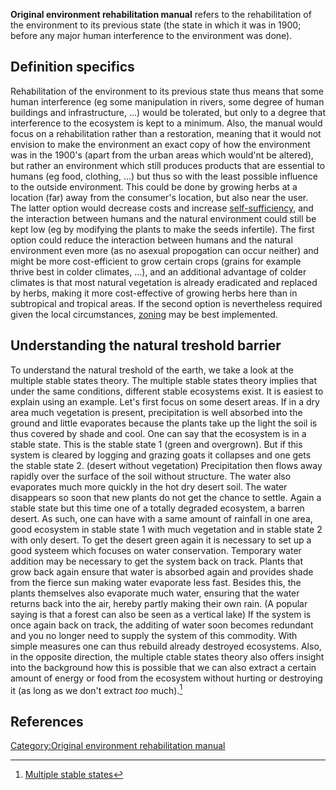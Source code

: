'''Original environment rehabilitation manual''' refers to the rehabilitation of the environment to its previous state (the state in which it was in 1900; before any major human interference to the environment was done). 

==Definition specifics==
Rehabilitation of the environment to its previous state thus means that some human interference (eg some manipulation in rivers, some degree of human buildings and infrastructure, ...) would be tolerated, but only to a degree that interference to the ecosystem is kept to a minimum. Also, the manual would focus on a rehabilitation rather than a restoration, meaning that it would not envision to make the environment an exact copy of how the environment was in the 1900's (apart from the urban areas which would'nt be altered), but rather an environment which still produces products that are essential to humans (eg food, clothing, ...) but thus so with the least possible influence to the outside environment. This could be done by growing herbs at a location (far) away from the consumer's location, but also near the user. The latter option would decrease costs and increase [[self-sufficiency]], and  the interaction between humans and the natural environment could still be kept low (eg by modifying the plants to make the seeds infertile). The first option could reduce the interaction between humans and the natural environment even more (as no asexual propogation can occur neither) and might be more cost-efficient to grow certain crops (grains for example thrive best in colder climates, ...), and an additional advantage of colder climates is that most natural vegetation is already eradicated and replaced by herbs, making it more cost-effective of growing herbs here than in subtropical and tropical areas. If the second option is nevertheless required given the local circumstances, [[zoning]] may be best implemented.

==Understanding the natural treshold barrier==
To understand the natural treshold of the earth, we take a look at the multiple stable states theory. The multiple stable states theory implies that under the same conditions, different
stable ecosystems exist. It is easiest to explain using an example. Let's first focus on some desert areas. If in a dry area much vegetation is present, precipitation is well absorbed into the ground and little evaporates because the plants take up the light the soil is thus covered by shade and cool. One can say that the ecosystem is in a stable state. This is the stable state 1 (green and
overgrown). But if this system is cleared by logging and grazing goats it collapses and one gets the stable state 2. (desert without vegetation) Precipitation then flows away rapidly over the surface of the soil without structure. The water also evaporates much more quickly in the hot dry desert soil. The water disappears so soon that new plants do not get the chance to settle. Again a stable state but this time one of a totally degraded ecosystem, a barren desert. As such, one can
have with a same amount of rainfall in one area, good ecosystem in stable state 1
with much vegetation and in stable state 2 with only desert. To get the desert green again it is necessary to set up a good systeem which focuses on water conservation. Temporary water addition may be necessary to get the system back on track. Plants that grow back again ensure that water
is absorbed again and provides shade from the fierce sun making water evaporate less fast. Besides this, the plants themselves also evaporate much water, ensuring that the water
returns back into the air, hereby partly making their own rain. (A popular saying is that a forest can also be seen as a vertical lake) If the system is once again back on track, the additing of water soon becomes redundant and you no longer need to supply the system of
this commodity. With simple measures one can thus rebuild already destroyed ecosystems. Also, in the opposite direction, the multiple ctable states theory also offers
insight into the background how this is possible that we can also extract a certain amount of energy or food from the ecosystem without hurting or destroying it (as long as we don't extract ''too'' much).<ref>[http://www.permacultuurnederland.org/permacultuurtk/permacultuur5.0.pdf Multiple stable states]</ref>

==References==
{{reflist}}

[[Category:Original environment rehabilitation manual]]